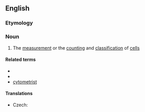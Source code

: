 ==English==

===Etymology===
{{confix|en|cyto|metry}}

===Noun===
{{en-noun|-|+}}

# {{lb|en|biology}} The [[measurement]] or the [[counting]] and [[classification]] of [[cell]]s

====Related terms====
* {{l|en|cytometer}}
* {{l|en|cytometric}}
* [[cytometrist]]

====Translations====
{{trans-top}}
* Czech: {{t|cs|cytometrie|f}}
{{trans-mid}}
{{trans-bottom}}